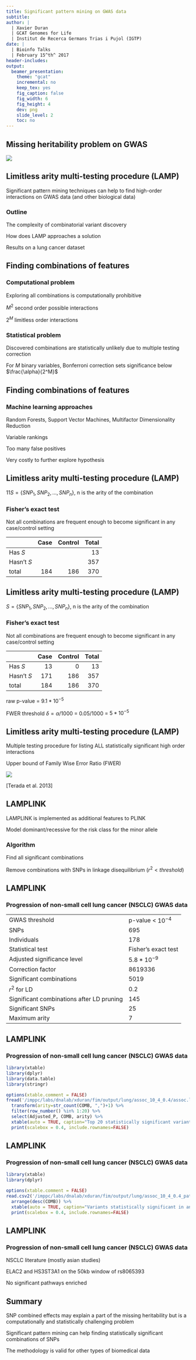 ```yaml
---
title: Significant pattern mining on GWAS data
subtitle:
author: |
  | Xavier Duran
  | GCAT Genomes for Life
  | Institut de Recerca Germans Trias i Pujol (IGTP)
date: |
  | Bioinfo Talks
  | February 15^th^ 2017
header-includes:
output:
  beamer_presentation:
    theme: "gcat"
    incremental: no
    keep_tex: yes
    fig_caption: false
    fig_width: 6
    fig_height: 4
    dev: png
    slide_level: 2
    toc: no
---
```


## Missing heritability problem on GWAS

![](images/nrg3786-f4.jpg)

## Limitless arity multi-testing procedure (LAMP)

Significant pattern mining techniques can help to find high-order interactions on GWAS data (and other biological data)

\pause

### Outline

The complexity of combinatorial variant discovery

\pause

How does LAMP approaches a solution

\pause

Results on a lung cancer dataset


## Finding combinations of features
### Computational problem

Exploring all combinations is computationally prohibitive

\pause

$M^2$ second order possible interactions

\pause

$2^M$ limitless order interactions

\pause

### Statistical problem

Discovered combinations are statistically unlikely due to multiple testing correction

\pause

For $M$ binary variables, Bonferroni correction sets significance below $\frac{\alpha}{2^M}$


## Finding combinations of features
### Machine learning approaches

Random Forests, Support Vector Machines, Multifactor Dimensionality Reduction

\pause

Variable rankings

\pause

Too many false positives

\pause

Very costly to further explore hypothesis


## Limitless arity multi-testing procedure (LAMP)

11$S=\{SNP_1, SNP_2,...,SNP_n\}$, n is the arity of the combination

\pause

### Fisher's exact test

Not all combinations are frequent enough to become significant in any case/control setting

\pause

||Case|Control|Total|
|--------------|-------:|---:|---:|
|Has $S$|||13|
|Hasn't $S$|||357|
|total|184|186|370|


## Limitless arity multi-testing procedure (LAMP)

$S=\{SNP_1, SNP_2,...,SNP_n\}$, n is the arity of the combination

### Fisher's exact test

Not all combinations are frequent enough to become significant in any case/control setting

||Case|Control|Total|
|--------------|-------:|---:|---:|
|Has $S$|13|0|13|
|Hasn't $S$|171|186|357|
|total|184|186|370|

\pause

raw p-value = $9.1*10^{-5}$

\pause

FWER threshold $\delta=\alpha/1000$ = 0.05/1000 = $5*10^{-5}$

## Limitless arity multi-testing procedure (LAMP)

Multiple testing procedure for listing ALL statistically significant high order interactions

\pause

Upper bound of Family Wise Error Ratio (FWER)

![](images/F2.large.jpg)

[Terada et al. 2013]

## LAMPLINK

LAMPLINK is implemented as additional features to PLINK

\pause

Model dominant/recessive for the risk class for the minor allele

\pause

### Algorithm

Find all significant combinations

\pause

Remove combinations with SNPs in linkage disequilibrium ($r^2 < threshold$)

## LAMPLINK
### Progression of non-small cell lung cancer (NSCLC) GWAS data



|||
|--|--|
|GWAS threshold | p-value < $10^{-4}$ |
|SNPs | 695 |
|Individuals | 178 |
|Statistical test | Fisher's exact test |
|Adjusted significance level | $5.8*10^{-9}$ |
|Correction factor | 8619336 |
|Significant combinations | 5019 |
|$r^2$ for LD| 0.2 |
|Significant combinations after LD pruning | 145 |
|Significant SNPs | 25 |
|Maximum arity | 7 |

## LAMPLINK
### Progression of non-small cell lung cancer (NSCLC) GWAS data

```r

library(xtable)
library(dplyr)
library(data.table)
library(stringr)

options(xtable.comment = FALSE)
fread('/imppc/labs/dnalab/xduran/fim/output/lung/assoc_10_4_0.4/assoc.ld.lamp') %>%
  transform(arity=str_count(COMB, ",")+1) %>%
  filter(row_number() %in% 1:20) %>%
  select(Adjusted_P, COMB, arity) %>%
  xtable(auto = TRUE, caption="Top 20 statistically significant variant combinations", tabular.environment="longtable") %>%
  print(scalebox = 0.4, include.rownames=FALSE)
```

## LAMPLINK
### Progression of non-small cell lung cancer (NSCLC) GWAS data

```r

library(xtable)
library(dplyr)

options(xtable.comment = FALSE)
read.csv2('/imppc/labs/dnalab/xduran/fim/output/lung/assoc_10_4_0.4_pathway/assoc.ld.lamp.comb.csv') %>%
  arrange(desc(COMB)) %>%
  xtable(auto = TRUE, caption="Variants statistically significant in any combination", tabular.environment="longtable") %>%
  print(scalebox = 0.4, include.rownames=FALSE)
```

## LAMPLINK
### Progression of non-small cell lung cancer (NSCLC) GWAS data

NSCLC literature (mostly asian studies)

ELAC2 and HS3ST3A1 on the 50kb window of rs8065393

No significant pathways enriched

## Summary

SNP combined effects may explain a part of the missing heritability but is a computationally and statistically challenging problem

Significant pattern mining can help finding statistically significant combinations of SNPs

The methodology is valid for other types of biomedical data